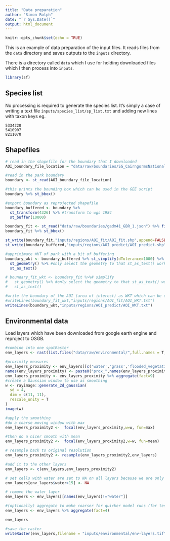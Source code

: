 ```yaml
---
title: "Data preparation"
author: "Simon Rolph"
date: "`r Sys.Date()`"
output: html_document
---
```


```r
knitr::opts_chunk$set(echo = TRUE)
```

This is an example of data preparation of the input files. It reads files from the `data` directory and saves outputs to the `inputs` directory.

There is a directory called `data` which I use for holding downloaded files which I then process into `inputs`.

```r
library(sf)

```

## Species list

No processing is required to generate the species list. It's simply a case of writing a text file `inputs/species_list/sp_list.txt` and adding new lines with taxon keys eg.

```
5334220
5410907
8211070

```

## Shapefiles

```r
# read in the shapefile for the boundary that I downloaded 
AOI_boundary_file_location = "data/raw/boundaries/SG_CairngormsNationalPark_2010/SG_CairngormsNationalPark_2010.shp"

#read in the park boundary
boundary <- st_read(AOI_boundary_file_location)

#this prints the bounding box which can be used in the GEE script
boundary %>% st_bbox()

#export boundary as reprojected shapefile
boundary_buffered <- boundary %>%
  st_transform(4326) %>% #transform to wgs 1984
  st_buffer(10000)

boundary_fit <- st_read("data/raw/boundaries/gadm41_GBR_1.json") %>% filter(NAME_1 == "Scotland")
boundary_fit %>% st_bbox()

st_write(boundary_fit,"inputs/regions/AOI_fit/AOI_fit.shp",append=FALSE)
st_write(boundary_buffered,"inputs/regions/AOI_predict/AOI_predict.shp",append=FALSE)

#appriximate WKT of park with a bit of buffering
boundary_wkt <- boundary_buffered %>% st_simplify(dTolerance=1000) %>% # simplify
  st_geometry() %>% #only select the geometry to that st_as_text() works properly
  st_as_text()

# boundary_fit_wkt <- boundary_fit %>%# simplify
#   st_geometry() %>% #only select the geometry to that st_as_text() works properly
#   st_as_text()

#write the boundary of the AOI (area of interest) as WKT which can be used for querying GBIF
#writeLines(boundary_fit_wkt,"inputs/regions/AOI_fit/AOI_WKT.txt")
writeLines(boundary_wkt,"inputs/regions/AOI_predict/AOI_WKT.txt")

```

## Environmental data

Load layers which have been downloaded from google earth engine and reproject to OSGB. 

```r
#combine into one spatRaster
env_layers <- rast(list.files("data/raw/environmental/",full.names = T,pattern=".tif"))

#proximity measures
env_layers_proximity <- env_layers[[c('water','grass','flooded_vegetation','crops','shrub_and_scrub','built','bare','snow_and_ice')]]
names(env_layers_proximity) <- paste0("prox_",names(env_layers_proximity))
env_layers_proximity <- env_layers_proximity %>% aggregate(fact=9)
#create a Gaussian window to use as smoothing
w <- rayimage::generate_2d_gaussian(
  sd = 4,
  dim = c(11, 11),
  rescale_unity = T
)
image(w)

#apply the smoothing
#do a coarse moving window with max
env_layers_proximity2 <-  focal(env_layers_proximity,w=w, fun=max)

#then do a nicer smooth with mean
env_layers_proximity2 <-  focal(env_layers_proximity2,w=w, fun=mean)

# resample back to original resolution
env_layers_proximity2 <- resample(env_layers_proximity2,env_layers)

#add it to the other layers
env_layers <- c(env_layers,env_layers_proximity2)

# set cells with water are set to NA on all layers because we are only modelling terrestrial species
env_layers[env_layers$water>15] <- NA

# remove the water layer
env_layers <- env_layers[[names(env_layers)!="water"]]

#(optionally) aggregate to make coarser for quicker model runs (for testing purposes)
env_layers <- env_layers %>% aggregate(fact=4)

env_layers

#save the raster  
writeRaster(env_layers,filename = "inputs/environmental/env-layers.tif",overwrite=T)

```

